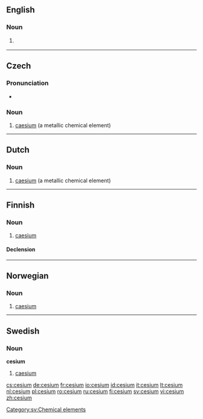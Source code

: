 ==English==

===Noun===
{{en-noun|-}}

# {{US}} {{alternative spelling of|[[caesium]]}}
<!--Put derived terms, translations, etc, at "caesium"-->

----

==Czech==
{{wikipedia|lang=cs}}

===Pronunciation===
* {{IPA|/tsɛːzɪjʊm/|lang=cs}}

===Noun===
{{infl|cs|noun}}

# [[caesium]] (a metallic chemical element)

{{tbot entry|Czech|caesium|2008|December|cs}}

----

==Dutch==
{{wikipedia|lang=nl}}

===Noun===
{{infl|nl|noun|g=n}}

# [[caesium]] (a metallic chemical element)

{{tbot entry|Dutch|caesium|2008|December|nl}}

----

==Finnish==
{{wikipedia|lang=fi}}

===Noun===
{{infl|fi|noun}}

# {{chemical element|lang=fi}} [[caesium]]

====Declension====
{{fi-decl-tuoli|cesium|np=1}}

----

==Norwegian==

===Noun===
{{infl|no|noun}}

# {{chemical element|lang=no}} [[caesium]]

----

==Swedish==

===Noun===
{{sv-noun-unc-irreg-n|2=cesiumet}}
'''cesium''' {{n}}

# [[caesium]]

[[Category:sv:Chemical elements]]

[[cs:cesium]]
[[de:cesium]]
[[fr:cesium]]
[[io:cesium]]
[[id:cesium]]
[[it:cesium]]
[[lt:cesium]]
[[nl:cesium]]
[[pl:cesium]]
[[ro:cesium]]
[[ru:cesium]]
[[fi:cesium]]
[[sv:cesium]]
[[vi:cesium]]
[[zh:cesium]]